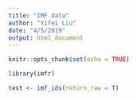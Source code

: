 ```yaml
---
title: "IMF data"
author: "Yifei Liu"
date: "4/5/2019"
output: html_document
---
```


```r
knitr::opts_chunk$set(echo = TRUE)
```

```r
library(imfr)

```

```r
test <- imf_ids(return_raw = T)
```











